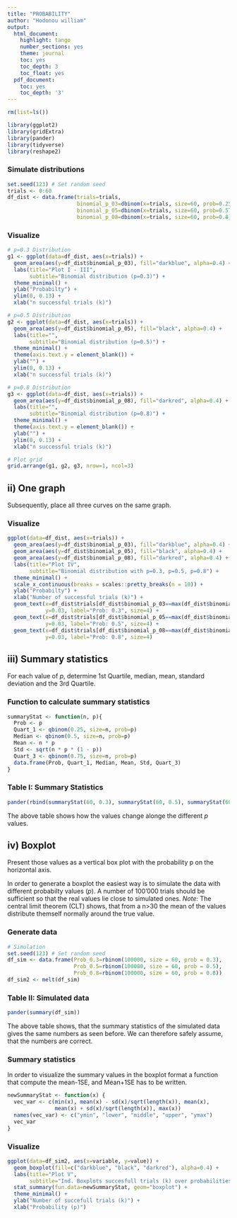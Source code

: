 ---
title: "PROBABILITY"
author: "Hodonou william"
output:
  html_document:
    highlight: tango
    number_sections: yes
    theme: journal
    toc: yes
    toc_depth: 3
    toc_float: yes
  pdf_document:
    toc: yes
    toc_depth: '3'
---

```{r echo = FALSE, include=FALSE}
rm(list=ls())

library(ggplot2)
library(gridExtra)
library(pander)
library(tidyverse)
library(reshape2)

```


### Simulate distributions
```{r}
set.seed(123) # Set random seed
trials <- 0:60
df_dist <- data.frame(trials=trials,
                      binomial_p_03=dbinom(x=trials, size=60, prob=0.25),
                      binomial_p_05=dbinom(x=trials, size=60, prob=0.57),
                      binomial_p_08=dbinom(x=trials, size=60, prob=0.8))
```

### Visualize
```{r fig.height=4, fig.width=8}
# p=0.3 Distribution
g1 <- ggplot(data=df_dist, aes(x=trials)) + 
  geom_area(aes(y=df_dist$binomial_p_03), fill="darkblue", alpha=0.4) +
  labs(title="Plot I - III",
       subtitle="Binomial distribution (p=0.3)") +
  theme_minimal() +
  ylab("Probabilty") + 
  ylim(0, 0.13) +
  xlab("n successful trials (k)")

# p=0.5 Distribution
g2 <- ggplot(data=df_dist, aes(x=trials)) + 
  geom_area(aes(y=df_dist$binomial_p_05), fill="black", alpha=0.4) +
  labs(title="",
       subtitle="Binomial distribution (p=0.5)") +
  theme_minimal() +
  theme(axis.text.y = element_blank()) +
  ylab("") + 
  ylim(0, 0.13) +
  xlab("n successful trials (k)")

# p=0.8 Distribution
g3 <- ggplot(data=df_dist, aes(x=trials)) + 
  geom_area(aes(y=df_dist$binomial_p_08), fill="darkred", alpha=0.4) +
  labs(title="",
       subtitle="Binomial distribution (p=0.8)") +
  theme_minimal() +
  theme(axis.text.y = element_blank()) +
  ylab("") + 
  ylim(0, 0.13) +
  xlab("n successful trials (k)")

# Plot grid
grid.arrange(g1, g2, g3, nrow=1, ncol=3)
```

## ii) One graph
Subsequently, place all three curves on the same graph.

### Visualize
```{r fig.height=4, fig.width=8}
ggplot(data=df_dist, aes(x=trials)) + 
  geom_area(aes(y=df_dist$binomial_p_03), fill="darkblue", alpha=0.4) +
  geom_area(aes(y=df_dist$binomial_p_05), fill="black", alpha=0.4) +
  geom_area(aes(y=df_dist$binomial_p_08), fill="darkred", alpha=0.4) +
  labs(title="Plot IV",
       subtitle="Binomial distribution with p=0.3, p=0.5, p=0.8") +
  theme_minimal() +
  scale_x_continuous(breaks = scales::pretty_breaks(n = 10)) +
  ylab("Probabilty") + 
  xlab("Number of successful trials (k)") +
  geom_text(x=df_dist$trials[df_dist$binomial_p_03==max(df_dist$binomial_p_03)],
            y=0.03, label="Prob: 0.3", size=4) +
  geom_text(x=df_dist$trials[df_dist$binomial_p_05==max(df_dist$binomial_p_05)],
            y=0.03, label="Prob: 0.5", size=4) +
  geom_text(x=df_dist$trials[df_dist$binomial_p_08==max(df_dist$binomial_p_08)],
            y=0.03, label="Prob: 0.8", size=4)
```

## iii) Summary statistics
For each value of $p$, determine 1st Quartile, median, mean, standard deviation and the 3rd Quartile.

### Function to calculate summary statistics
```{r}
summaryStat <- function(n, p){
  Prob <- p 
  Quart_1 <- qbinom(0.25, size=n, prob=p) 
  Median <- qbinom(0.5, size=n, prob=p) 
  Mean <- n * p
  Std <- sqrt(n * p * (1 - p))
  Quart_3 <- qbinom(0.75, size=n, prob=p) 
  data.frame(Prob, Quart_1, Median, Mean, Std, Quart_3)
}
```

### Table I: Summary Statistics
```{r}
pander(rbind(summaryStat(60, 0.3), summaryStat(60, 0.5), summaryStat(60, 0.8)))
```
The above table shows how the values change alonge the different $p$ values.

## iv) Boxplot
Present those values as a vertical box plot with the probability p on the horizontal axis.   

In order to generate a boxplot the easiest way is to simulate the data with different probabilty values ($p$). A number of 100'000 trials should be sufficient so that the real values lie close to simulated ones. *Note:* The central limit theorem (CLT) shows, that from a n>30 the mean of the values distribute themself normally around the true value. 

### Generate data
```{r, warning=FALSE, message=FALSE}
# Simulation
set.seed(123) # Set random seed
df_sim <- data.frame(Prob_0.3=rbinom(100000, size = 60, prob = 0.3),
                     Prob_0.5=rbinom(100000, size = 60, prob = 0.5), 
                     Prob_0.8=rbinom(100000, size = 60, prob = 0.8))
df_sim2 <- melt(df_sim)

```

### Table II: Simulated data
```{r}
pander(summary(df_sim))
```
The above table shows, that the summary statistics of the simulated data gives the same numbers as seen before. We can therefore safely assume, that the numbers are correct.

### Summary statistics
In order to visualize the summary values in the boxplot format a function that compute the mean-1SE, and Mean+1SE has to be written.

```{r}
newSummaryStat <- function(x) {
  vec_var <- c(min(x), mean(x) - sd(x)/sqrt(length(x)), mean(x),
               mean(x) + sd(x)/sqrt(length(x)), max(x))
  names(vec_var) <- c("ymin", "lower", "middle", "upper", "ymax")
  vec_var
}
```

### Visualize
```{r}
ggplot(data=df_sim2, aes(x=variable, y=value)) +
  geom_boxplot(fill=c("darkblue", "black", "darkred"), alpha=0.4) +
  labs(title="Plot V",
       subtitle="Ind. Boxplots succesfull trials (k) over probabilities (p)") +
  stat_summary(fun.data=newSummaryStat, geom="boxplot") + 
  theme_minimal() +
  ylab("Number of succefull trials (k)") + 
  xlab("Probability (p)")
```